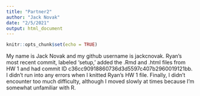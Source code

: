 ---
title: "Partner2"
author: "Jack Novak"
date: "2/5/2021"
output: html_document
---

```{r setup, include=FALSE}
knitr::opts_chunk$set(echo = TRUE)
```

My name is Jack Novak and my github username is jackcnovak. Ryan's most recent commit, labeled 'setup,' added the .Rmd and .html files from HW 1 and had commit ID c36cc90918860736d3d5597c407b2960019121bb. I didn't run into any errors when I knitted Ryan's HW 1 file. Finally, I didn't encounter too much difficulty, although I moved slowly at times because I'm somewhat unfamiliar with R.